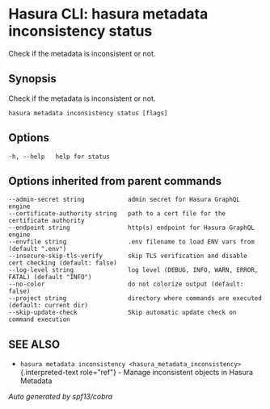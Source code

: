 
Hasura CLI: hasura metadata inconsistency status
================================================

Check if the metadata is inconsistent or not.

Synopsis
--------

Check if the metadata is inconsistent or not.

    hasura metadata inconsistency status [flags]

Options
-------

    -h, --help   help for status

Options inherited from parent commands
--------------------------------------

    --admin-secret string            admin secret for Hasura GraphQL engine
    --certificate-authority string   path to a cert file for the certificate authority
    --endpoint string                http(s) endpoint for Hasura GraphQL engine
    --envfile string                 .env filename to load ENV vars from (default ".env")
    --insecure-skip-tls-verify       skip TLS verification and disable cert checking (default: false)
    --log-level string               log level (DEBUG, INFO, WARN, ERROR, FATAL) (default "INFO")
    --no-color                       do not colorize output (default: false)
    --project string                 directory where commands are executed (default: current dir)
    --skip-update-check              Skip automatic update check on command execution

SEE ALSO
--------

-   `hasura metadata inconsistency <hasura_metadata_inconsistency>`{.interpreted-text
    role="ref"} - Manage inconsistent objects in Hasura Metadata

*Auto generated by spf13/cobra*
